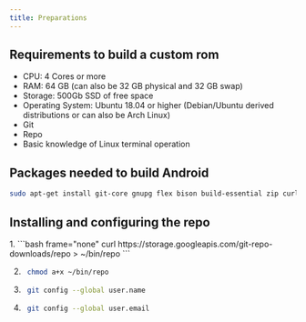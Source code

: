```yaml
---
title: Preparations
---
```


## Requirements to build a custom rom

- CPU: 4 Cores or more
- RAM: 64 GB (can also be 32 GB physical and 32 GB swap)
- Storage: 500Gb SSD of free space
- Operating System: Ubuntu 18.04 or higher (Debian/Ubuntu derived distributions or can also be Arch Linux)
- Git
- Repo
- Basic knowledge of Linux terminal operation

## Packages needed to build Android

```sh title="Ubuntu 18.04 or higher"
sudo apt-get install git-core gnupg flex bison build-essential zip curl zlib1g-dev libc6-dev-i386 x11proto-core-dev libx11-dev lib32z1-dev libgl1-mesa-dev libxml2-utils xsltproc unzip fontconfig
```

<LinkCard title="Documentation to build Android on ArchLinux" href="https://wiki.archlinux.org/title/Android#Building" />

## Installing and configuring the repo

<Steps>
1.  ```bash frame="none"
    curl https://storage.googleapis.com/git-repo-downloads/repo > ~/bin/repo
    ```

2. ```bash frame="none"
    chmod a+x ~/bin/repo
    ```

3. ```bash frame="none"
    git config --global user.name 
    ```

4. ```bash frame="none"
    git config --global user.email
    ```
</Steps>